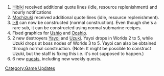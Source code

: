 # [[Hibiki]] received additional quote lines (idle, resource replenishment) and hourly notifications
# [[Mochizuki]] received additional quote lines (idle, resource replenishment).
# [[I-8]] can now be constructed (normal construction). Even though she's a rare sub, it can be constructed using normal submarine recipes.
# Fixed graphics for [[Ushio]] and [[Ooshio]].
# 2 new destroyers [[Yayoi]] and [[Uzuki]]. Yayoi drops in Worlds 2 to 5, while Uzuki drops at boss nodes of Worlds 3 to 5. Yayoi can also be obtained through normal construction. (Note: It might be possible to construct Uzuki, but the staff is fixing this i.e. it's not supposed to happen.)
# 6 new [[quests]], including new weekly quests.
[[Category:Game Updates]]